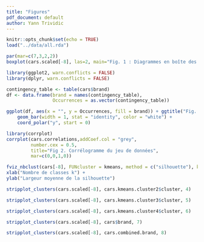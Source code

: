 ```yaml
---
title: "Figures"
pdf_document: default
author: Yann Trividic
---
```


```r
knitr::opts_chunk$set(echo = TRUE)
load("../data/all.rda")
```

```r
par(mar=c(7,3,2,2))
boxplot(cars.scaled[-8], las=2, main="Fig. 1 : Diagrammes en boîte des variables quantitatives de cars")
```

```r
library(ggplot2, warn.conflicts = FALSE)
library(dplyr, warn.conflicts = FALSE)

contingency_table <- table(cars$brand) 
df <- data.frame(brand = names(contingency_table),
                 Occurrences = as.vector(contingency_table))

ggplot(df, aes(x = "", y = Occurrences, fill = brand)) + ggtitle("Fig. 2 : Diagramme circulaire de brand") +
    geom_bar(width = 1, stat = "identity", color = "white") +
    coord_polar("y", start = 0)
```

```r
library(corrplot)
corrplot(cars.correlations,addCoef.col = "grey", 
         number.cex = 0.5, 
         title="Fig 2. Corrélogramme du jeu de données", 
         mar=c(0,0,1,0))
```

```r
fviz_nbclust(cars[-8], FUNcluster = kmeans, method = c("silhouette"), k.max = 15, nboot = 100) + labs(title="Fig. 3 : Nombre de classes optimal") +
xlab("Nombre de classes k") +
ylab("Largeur moyenne de la silhouette")
```

```r
stripplot_clusters(cars.scaled[-8], cars.kmeans.cluster2$cluster, 4)
```

```r
stripplot_clusters(cars.scaled[-8], cars.kmeans.cluster3$cluster, 5)
```

```r
stripplot_clusters(cars.scaled[-8], cars.kmeans.cluster4$cluster, 6)
```

```r
stripplot_clusters(cars.scaled[-8], cars$brand, 7)
```

```r
stripplot_clusters(cars.scaled[-8], cars.combined.brand, 8)
```